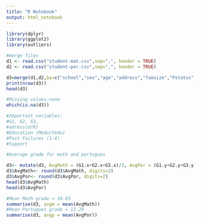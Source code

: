 ```yaml
---
title: "R Notebook"
output: html_notebook
---
```

```r
library(dplyr)
library(ggplot2)
library(outliers)
```

```r
#merge files
d1 <- read.csv("student-mat.csv",sep=",", header = TRUE)
d2 <- read.csv("student-por.csv",sep=",", header = TRUE)

d3=merge(d1,d2,by=c("school","sex","age","address","famsize","Pstatus","Medu","Fedu","Mjob","Fjob","reason","nursery","internet"))
print(nrow(d3))
head(d3)
```
```r
#Missing values-none
which(is.na(d3))
```
```r
#Important variables:
#G1, G2, G3, 
#adress(U/R)
#Education (Medu/Fedu)
#Past Failures (1-4)
#Support
```


```r
#Average grade for math and portugues 

d3<- mutate(d3, AvgMath = (G1.x+G2.x+G3.x)/3, AvgPor = (G1.y+G2.y+G3.y)/3)
d3$AvgMath<- round(d3$AvgMath, digits=2)
d3$AvgPor<- round(d3$AvgPor, digits=2)
head(d3$AvgMath)
head(d3$AvgPor)
```

```r
#Mean Math grade = 10.65
summarise(d3, avgm = mean(AvgMath))
#Mean Portugues grade = 12.29
summarise(d3, avgp = mean(AvgPor))

```



